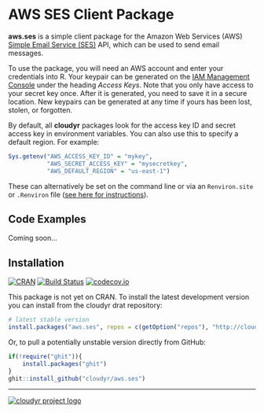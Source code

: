 # AWS SES Client Package #

**aws.ses** is a simple client package for the Amazon Web Services (AWS) [Simple Email Service (SES)](http://aws.amazon.com/ses/) API, which can be used to send email messages.

To use the package, you will need an AWS account and enter your credentials into R. Your keypair can be generated on the [IAM Management Console](https://console.aws.amazon.com/iam/home?#security_credential) under the heading *Access Keys*. Note that you only have access to your secret key once. After it is generated, you need to save it in a secure location. New keypairs can be generated at any time if yours has been lost, stolen, or forgotten. 

By default, all **cloudyr** packages look for the access key ID and secret access key in environment variables. You can also use this to specify a default region. For example:

```R
Sys.getenv("AWS_ACCESS_KEY_ID" = "mykey",
           "AWS_SECRET_ACCESS_KEY" = "mysecretkey",
           "AWS_DEFAULT_REGION" = "us-east-1")
```

These can alternatively be set on the command line or via an `Renviron.site` or `.Renviron` file ([see here for instructions](http://cran.r-project.org/web/packages/httr/vignettes/api-packages.html)).


## Code Examples ##

Coming soon...

## Installation ##

[![CRAN](http://www.r-pkg.org/badges/version/aws.ses)](http://cran.r-project.org/package=aws.ses)
[![Build Status](https://travis-ci.org/cloudyr/aws.ses.png?branch=master)](https://travis-ci.org/cloudyr/aws.ses)
[![codecov.io](http://codecov.io/github/cloudyr/aws.ses/coverage.svg?branch=master)](http://codecov.io/github/cloudyr/aws.ses?branch=master)

This package is not yet on CRAN. To install the latest development version you can install from the cloudyr drat repository:

```R
# latest stable version
install.packages("aws.ses", repos = c(getOption("repos"), "http://cloudyr.github.io/drat"))
```

Or, to pull a potentially unstable version directly from GitHub:

```R
if(!require("ghit")){
    install.packages("ghit")
}
ghit::install_github("cloudyr/aws.ses")
```


---
[![cloudyr project logo](http://i.imgur.com/JHS98Y7.png)](https://github.com/cloudyr)
